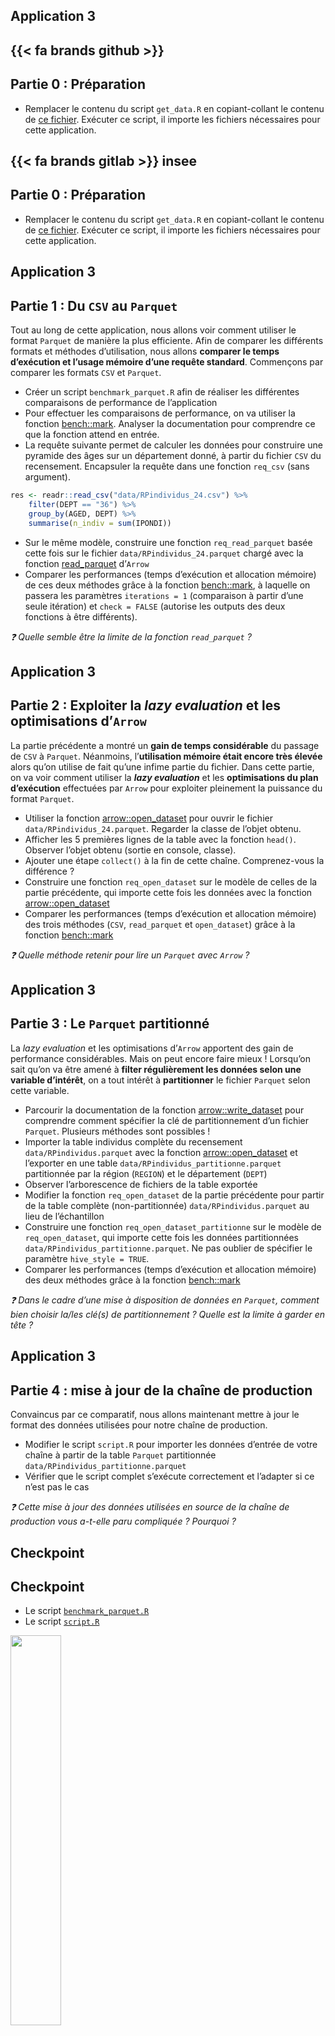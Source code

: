 ## Application 3 {.smaller}


::: {.panel-tabset}

## {{< fa brands github >}}

:::{.callout-tip .nonincremental collapse="true" icon=false}
# Partie 0 : Préparation

* Remplacer le contenu du script `get_data.R` en copiant-collant le contenu de [ce fichier](https://raw.githubusercontent.com/InseeFrLab/formation-bonnes-pratiques-git-R/refs/heads/main/R/checkpoints/application3/get_data.R). Exécuter ce script, il importe les fichiers nécessaires pour cette application.

:::

## {{< fa brands gitlab >}} insee

:::{.callout-tip .nonincremental collapse="true" icon=false}
# Partie 0 : Préparation

* Remplacer le contenu du script `get_data.R` en copiant-collant le contenu de [ce fichier](https://raw.githubusercontent.com/InseeFrLab/formation-bonnes-pratiques-git-R/refs/heads/main/R/checkpoints/application3/get_data_ls3.R). Exécuter ce script, il importe les fichiers nécessaires pour cette application.

:::

:::



## Application 3 {.smaller}

:::{.callout-tip .nonincremental collapse="true" icon=false}
# Partie 1 : Du `CSV` au `Parquet`

Tout au long de cette application, nous allons voir comment utiliser le format `Parquet` de manière la plus efficiente. Afin de comparer les différents formats et méthodes d'utilisation, nous allons **comparer le temps d'exécution et l'usage mémoire d'une requête standard**. Commençons par comparer les formats `CSV` et `Parquet`.

* Créer un script `benchmark_parquet.R` afin de réaliser les différentes comparaisons de performance de l'application
* Pour effectuer les comparaisons de performance, on va utiliser la fonction [bench::mark](https://bench.r-lib.org/#benchmark). Analyser la documentation pour comprendre ce que la fonction attend en entrée. 
* La requête suivante permet de calculer les données pour construire une pyramide des âges sur un département donné, à partir du fichier `CSV` du recensement. Encapsuler la requête dans une fonction `req_csv` (sans argument).

```.r
res <- readr::read_csv("data/RPindividus_24.csv") %>% 
    filter(DEPT == "36") %>%
    group_by(AGED, DEPT) %>%
    summarise(n_indiv = sum(IPONDI))
```

* Sur le même modèle, construire une fonction `req_read_parquet` basée cette fois sur le fichier `data/RPindividus_24.parquet` chargé avec la fonction [read_parquet](https://arrow.apache.org/docs/r/reference/read_parquet.html) d'`Arrow`
* Comparer les performances (temps d'exécution et allocation mémoire) de ces deux méthodes grâce à la fonction [bench::mark](https://bench.r-lib.org/#benchmark), à laquelle on passera les paramètres `iterations = 1` (comparaison à partir d'une seule itération) et `check = FALSE` (autorise les outputs des deux fonctions à être différents).

:::

_❓️ Quelle semble être la limite de la fonction `read_parquet` ?_

## Application 3 {.smaller}

::: {.callout-tip .nonincremental collapse="true" icon=false}
## Partie 2 : Exploiter la *lazy evaluation* et les optimisations d'`Arrow`

La partie précédente a montré un **gain de temps considérable** du passage de `CSV` à `Parquet`. Néanmoins, l'**utilisation mémoire était encore très élevée** alors qu'on utilise de fait qu'une infime partie du fichier. Dans cette partie, on va voir comment utiliser la ***lazy evaluation*** et les **optimisations du plan d'exécution** effectuées par `Arrow` pour exploiter pleinement la puissance du format `Parquet`.

* Utiliser la fonction [arrow::open_dataset](https://arrow.apache.org/docs/r/reference/open_dataset.html) pour ouvrir le fichier `data/RPindividus_24.parquet`. Regarder la classe de l'objet obtenu.
* Afficher les 5 premières lignes de la table avec la fonction `head()`. Observer l'objet obtenu (sortie en console, classe).
* Ajouter une étape `collect()` à la fin de cette chaîne. Comprenez-vous la différence ?
* Construire une fonction `req_open_dataset` sur le modèle de celles de la partie précédente, qui importe cette fois les données avec la fonction [arrow::open_dataset](https://arrow.apache.org/docs/r/reference/open_dataset.html)
* Comparer les performances (temps d'exécution et allocation mémoire) des trois méthodes (`CSV`, `read_parquet` et `open_dataset`) grâce à la fonction [bench::mark](https://bench.r-lib.org/#benchmark)

:::

_❓️ Quelle méthode retenir pour lire un `Parquet` avec `Arrow` ?_

## Application 3 {.smaller}

::: {.callout-tip .nonincremental collapse="true" icon=false}
# Partie 3 : Le `Parquet` partitionné

La *lazy evaluation* et les optimisations d'`Arrow` apportent des gain de performance considérables. Mais on peut encore faire mieux ! Lorsqu'on sait qu'on va être amené à **filter régulièrement les données selon une variable d'intérêt**, on a tout intérêt à **partitionner** le fichier `Parquet` selon cette variable.

* Parcourir la documentation de la fonction [arrow::write_dataset](https://arrow.apache.org/docs/r/reference/write_dataset.html) pour comprendre comment spécifier la clé de partitionnement d'un fichier `Parquet`. Plusieurs méthodes sont possibles !
* Importer la table individus complète du recensement `data/RPindividus.parquet` avec la fonction [arrow::open_dataset](https://arrow.apache.org/docs/r/reference/open_dataset.html) et l'exporter en une table `data/RPindividus_partitionne.parquet` partitionnée par la région (`REGION`) et le département (`DEPT`)
* Observer l'arborescence de fichiers de la table exportée
* Modifier la fonction `req_open_dataset` de la partie précédente pour partir de la table complète (non-partitionnée) `data/RPindividus.parquet` au lieu de l'échantillon
* Construire une fonction `req_open_dataset_partitionne` sur le modèle de `req_open_dataset`, qui importe cette fois les données partitionnées `data/RPindividus_partitionne.parquet`. Ne pas oublier de spécifier le paramètre `hive_style = TRUE`.
* Comparer les performances (temps d'exécution et allocation mémoire) des deux méthodes grâce à la fonction [bench::mark](https://bench.r-lib.org/#benchmark)

:::

::: {.nonincremental}

*❓️ Dans le cadre d'une mise à disposition de données en `Parquet`, comment bien choisir la/les clé(s) de partitionnement ? Quelle est la limite à garder en tête ?*

:::


## Application 3 {.smaller}

:::{.callout-tip .nonincremental collapse="true" icon=false}
# Partie 4 : mise à jour de la chaîne de production

Convaincus par ce comparatif, nous allons maintenant mettre à jour le format des données utilisées pour notre chaîne de production.

* Modifier le script `script.R` pour importer les données d'entrée de votre chaîne à partir de la table `Parquet` partitionnée `data/RPindividus_partitionne.parquet`
* Vérifier que le script complet s'exécute correctement et l'adapter si ce n'est pas le cas

:::

_❓️ Cette mise à jour des données utilisées en source de la chaîne de production vous a-t-elle paru compliquée ? Pourquoi ?_


## Checkpoint

::: {.callout-caution .nonincremental}
## Checkpoint

* Le script [`benchmark_parquet.R`](https://raw.githubusercontent.com/InseeFrLab/formation-bonnes-pratiques-git-R/refs/heads/main/R/checkpoints/application3/benchmark_parquet.R)
* Le script [`script.R`](https://raw.githubusercontent.com/InseeFrLab/formation-bonnes-pratiques-git-R/refs/heads/main/R/checkpoints/application3/script.R)

![](checkpoint.jpg){width=40% fig-align="center"}

:::

